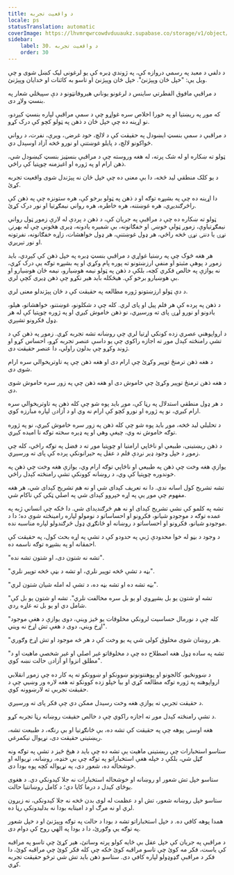 ```yaml
---
title: د واقعیت تجربه
locale: ps
statusTranslation: automatic
coverImage: https://lhvmrqwrcowdvduuaukz.supabase.co/storage/v1/object/public/strapi-uploads/small_cover-educacion-fundamental.webp-2d51a7828a2b1309555be27f7e2a61a0.webp
sidebar:
    label: 30. د واقعیت تجربه
    order: 30
---
```

د دلفي د معبد په رسمي دروازه کې، په ژوندي ډبره کې یو لرغونی لیک کښل شوی و چې ویل یې: "خپل ځان وپېژنئ". خپل ځان وپېژنئ او تاسو به کائنات او خدایان وپېژنئ.

د مراقبې مافوق الفطرتي ساینس د لرغونو یوناني هیروفانټونو د دې سپیڅلي شعار په بنسټ ولاړ دی.

که موږ په ریښتیا او په خورا اخلاص سره غواړو چې د سمې مراقبې لپاره بنسټ کیږدو، نو اړینه ده چې خپل ځان د ذهن په ټولو کچو کې درک کړو.

د مراقبې د سمې بنسټ ایښودل په حقیقت کې د لالچ، خود غرضۍ، ویرې، نفرت، د رواني ځواکونو لالچ، د پایلو غوښتنې او نورو څخه آزاد اوسېدل دي.

ټولو ته ښکاره او له شک پرته، له هغه وروسته چې د مراقبې بنسټیز بنسټ کیښودل شي، ذهن ارام او په ژوره او اغیزمنه چوپتیا کې راځي.

د یو کلک منطقي لید څخه، دا بې معنی ده چې خپل ځان نه پېژندل شوی واقعیت تجربه کړئ.

دا اړینه ده چې په بشپړه توګه او د ذهن په ټولو برخو کې، هره ستونزه چې په ذهن کې راڅرګندیږي، هره غوښتنه، هره خاطره، هره رواني نیمګړتیا او نور درک کړئ.

ټولو ته ښکاره ده چې د مراقبې په جریان کې، د ذهن د پردې له لارې زموږ ټول رواني نیمګړتیاوې، زموږ ټولې خوښۍ او خفګانونه، بې شمیره یادونه، ډیری هڅونې چې له بهرنۍ نړۍ یا دننۍ نړۍ څخه راځي، هر ډول غوښتنې، هر ډول خواهشات، زاړه خفګانونه، نفرتونه او نور تیریږي.

هر هغه څوک چې په رښتیا غواړي د مراقبې بنسټ ډبره په خپل ذهن کې کېږدي، باید زموږ د پوهې مثبتو او منفي ارزښتونو ته پوره پام وکړي او په بشپړه توګه یې درک کړي، نه یوازې په خالص فکري کچه، بلکې د ذهن په ټولو نیمه هوښیارو، نیمه ځان هوښیارو او بې هوښیارو برخو کې. هیڅکله باید هیر نکړو چې ذهن ډیری کچې لري.

د دې ټولو ارزښتونو ژوره مطالعه په حقیقت کې د ځان پېژندلو معنی لري.

د ذهن په پرده کې هر فلم پیل او پای لري. کله چې د شکلونو، غوښتنو، خواهشاتو، هیلو، یادونو او نورو لړۍ پای ته ورسیږي، نو ذهن خاموش کیږي او په ژوره چوپتیا کې له هر ډول فکرونو تشېږي.

د ارواپوهنې عصري زده کونکي اړتیا لري چې روښانه تشه تجربه کړي. زموږ په ذهن کې د تشې رامنځته کېدل موږ ته اجازه راکوي چې یو داسې عنصر تجربه کړو، احساس کړو او ژوند وکړو چې بدلون راولي، دا عنصر حقیقت دی.

د هغه ذهن ترمنځ توپیر وکړئ چې ارام دی او هغه ذهن چې په تاوتریخوالي سره ارام شوی دی.

د هغه ذهن ترمنځ توپیر وکړئ چې خاموش دی او هغه ذهن چې په زور سره خاموش شوی دی.

د هر ډول منطقي استدلال په رڼا کې، موږ باید پوه شو چې کله ذهن په تاوتریخوالي سره ارام کیږي، نو په ژوره او نورو کچو کې ارام نه وي او د آزادۍ لپاره مبارزه کوي.

د تحلیلي لید څخه، موږ باید پوه شو چې کله ذهن په زور سره خاموش کیږي، نو په ژوره توګه خاموش نه وي، چیغې وهي او په ډیره سخته توګه نا امیده کیږي.

د ذهن ریښتینی، طبیعي او ناڅاپي ارامتیا او چوپتیا موږ ته د فضل په توګه راځي، کله چې زموږ د خپل وجود ډیر نږدې فلم د عقل په حیرانونکې پرده کې پای ته ورسیږي.

یوازې هغه وخت چې ذهن په طبیعي او ناڅاپي توګه ارام وي، یوازې هغه وخت چې ذهن په خوندوره چوپتیا کې وي، د روښانه کوونکې تشې رامنځته کېدل راځي.

تشه تشریح کول اسانه ندي. دا نه تعریف کېدای شي او نه هم تشریح کېدای شي، هر هغه مفهوم چې موږ یې په اړه خپروو کېدای شي په اصلي ټکي کې ناکام شي.

تشه په کلمو کې نشي تشریح کېدای او نه هم څرګندېدای شي. دا ځکه چې انساني ژبه په عمده توګه د موجودو شیانو، فکرونو او احساساتو د نومولو لپاره رامینځته شوې ده؛ دا د موجودو شیانو، فکرونو او احساساتو د روښانه او ځانګړي ډول څرګندولو لپاره مناسبه نده.

د وجود د بڼو له خوا محدودې ژبې په حدودو کې د تشې په اړه بحث کول، په حقیقت کې احمقانه او په بشپړه توګه ناسمه ده.

"تشه نه شتون دی، او شتون تشه نده".

"بڼه د تشې څخه توپیر نلري، او تشه د بڼې څخه توپیر نلري".

"بڼه تشه ده او تشه بڼه ده، د تشې له امله شیان شتون لري".

"تشه او شتون یو بل بشپړوي او یو بل سره مخالفت نلري". تشه او شتون یو بل کې شامل دي او یو بل ته غاړه ږدي.

"کله چې د نورمال حساسیت لرونکي مخلوقات یو څیز ویني، دوی یوازې د هغې موجود اړخ ویني، دوی د هغې تش اړخ نه ویني".

"هر روښان شوی مخلوق کولی شي په یو وخت کې د هر څه موجود او تش اړخ وګوري.

"تشه په ساده ډول هغه اصطلاح ده چې د مخلوقاتو غیر اصلي او غیر شخصي ماهیت او د مطلق انزوا او آزادۍ حالت نښه کوي".

د ښوونځیو، کالجونو او پوهنتونونو ښوونکو او ښوونکو ته په کار ده چې زموږ انقلابي ارواپوهنه په ژوره توګه مطالعه کړي او بیا خپلو زده کوونکو ته هغه لاره ور وښيي چې د حقیقت تجربې ته لارښوونه کوي.

د حقیقت تجربې ته یوازې هغه وخت رسیدل ممکن دي چې فکر پای ته ورسیږي.

د تشې رامنځته کېدل موږ ته اجازه راکوي چې د خالص حقیقت روښانه رڼا تجربه کړو.

هغه اوسنۍ پوهه چې په حقیقت کې تشه ده، بې ځانګړتیا او بې رنګه، د طبیعت تشه، ریښتینی حقیقت دی، نړیوال نیکمرغي.

ستاسو استخبارات چې ریښتینی ماهیت یې تشه ده چې باید د هیڅ څیز د تشې په توګه ونه ګڼل شي، بلکې د خپله هغې استخباراتو په توګه چې بې خنډه، روښانه، نړیواله او خوشحاله ده، شعور دی، په نړیواله کچه پوه بودا دی.

ستاسو خپل تش شعور او روښانه او خوشحاله استخبارات نه جلا کېدونکي دي. د هغوی یوځای کېدل د درما کایا دي؛ د کامل روښانتیا حالت.

ستاسو خپل روښانه شعور، تش او د عظمت له لوی بدن څخه نه جلا کېدونکی، نه زیږون لري او نه مرګ او د امیتابه بودا نه بدلیدونکې رڼا ده.

همدا پوهه کافي ده. د خپل استخباراتو تشه د بودا د حالت په توګه وپېژنئ او د خپل شعور په توګه یې وګورئ، دا د بودا په الهي روح کې دوام دی.

د مراقبې په جریان کې خپل عقل بې ځایه کولو پرته وساتئ، هیر کړئ چې تاسو په مراقبه کې یاست، فکر مه کوئ چې تاسو مراقبه کوئ ځکه چې کله فکر کوئ چې مراقبه کوئ، دا فکر د مراقبې ګډوډولو لپاره کافي دی. ستاسو ذهن باید تش شي ترڅو حقیقت تجربه کړي.

